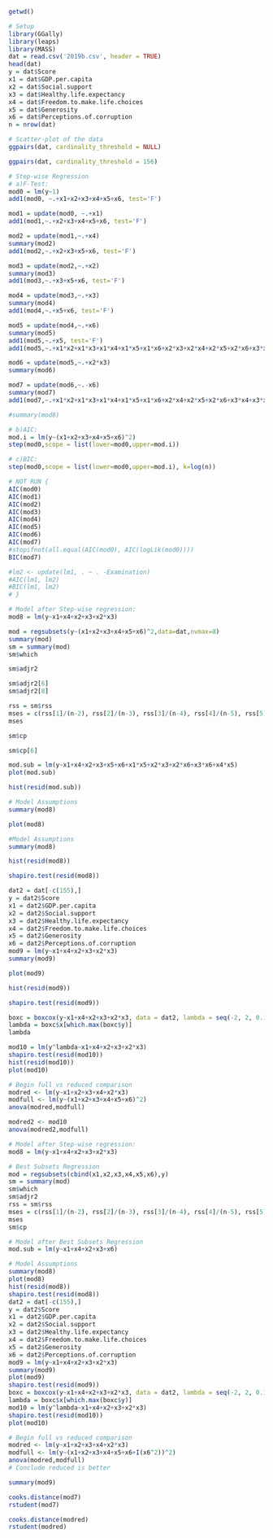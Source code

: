 ```r
getwd()
```



```r
# Setup
library(GGally)
library(leaps)
library(MASS)
dat = read.csv('2019b.csv', header = TRUE)
head(dat)
y = dat$Score
x1 = dat$GDP.per.capita
x2 = dat$Social.support
x3 = dat$Healthy.life.expectancy
x4 = dat$Freedom.to.make.life.choices
x5 = dat$Generosity
x6 = dat$Perceptions.of.corruption
n = nrow(dat)

```

```r
# Scatter-plot of the data
ggpairs(dat, cardinality_threshold = NULL)

```


```r
ggpairs(dat, cardinality_threshold = 156)
```


```r
# Step-wise Regression
# a)F-Test:
mod0 = lm(y~1)
add1(mod0, ~.+x1+x2+x3+x4+x5+x6, test='F')

```


```r
mod1 = update(mod0, ~.+x1)
add1(mod1,~.+x2+x3+x4+x5+x6, test='F')

```


```r
mod2 = update(mod1,~.+x4)
summary(mod2)
add1(mod2,~.+x2+x3+x5+x6, test='F')

```


```r
mod3 = update(mod2,~.+x2)
summary(mod3)
add1(mod3,~.+x3+x5+x6, test='F')

```


```r
mod4 = update(mod3,~.+x3)
summary(mod4)
add1(mod4,~.+x5+x6, test='F')

```


```r
mod5 = update(mod4,~.+x6)
summary(mod5)
add1(mod5,~.+x5, test='F')
add1(mod5,~.+x1*x2+x1*x3+x1*x4+x1*x5+x1*x6+x2*x3+x2*x4+x2*x5+x2*x6+x3*x4+x3*x5+x3*x6+x4*x5+x4*x6+x5*x6, test='F')

```


```r
mod6 = update(mod5,~.+x2*x3)
summary(mod6)

```


```r
mod7 = update(mod6,~.-x6)
summary(mod7)
add1(mod7,~.+x1*x2+x1*x3+x1*x4+x1*x5+x1*x6+x2*x4+x2*x5+x2*x6+x3*x4+x3*x5+x3*x6+x4*x5+x4*x6+x5*x6, test='F')

```

```r
#summary(mod8)
```


```r
# b)AIC:
mod.i = lm(y~(x1+x2+x3+x4+x5+x6)^2)
step(mod0,scope = list(lower=mod0,upper=mod.i))

```


```r
# c)BIC:
step(mod0,scope = list(lower=mod0,upper=mod.i), k=log(n))

```


```r
# NOT RUN {
AIC(mod0)
AIC(mod1)
AIC(mod2)
AIC(mod3)
AIC(mod4)
AIC(mod5)
AIC(mod6)
AIC(mod7)
#stopifnot(all.equal(AIC(mod0), AIC(logLik(mod0))))
BIC(mod7)

#lm2 <- update(lm1, . ~ . -Examination)
#AIC(lm1, lm2)
#BIC(lm1, lm2)
# }
```


```r
# Model after Step-wise regression:
mod8 = lm(y~x1+x4+x2+x3+x2*x3)
```


```r
mod = regsubsets(y~(x1+x2+x3+x4+x5+x6)^2,data=dat,nvmax=8)
summary(mod)
sm = summary(mod)
sm$which
```


```r
sm$adjr2

```

```r
sm$adjr2[6]
sm$adjr2[8]
```


```r
rss = sm$rss
mses = c(rss[1]/(n-2), rss[2]/(n-3), rss[3]/(n-4), rss[4]/(n-5), rss[5]/(n-6), rss[6]/(n-7), rss[7]/(n-8), rss[8]/(n-9))
mses
```


```r
sm$cp
```

```r
sm$cp[6]
```


```r
mod.sub = lm(y~x1+x4+x2+x3+x5+x6+x1*x5+x2*x3+x2*x6+x3*x6+x4*x5) 
plot(mod.sub)
```


```r
hist(resid(mod.sub))
```


```r
# Model Assumptions
summary(mod8)
```


```r
plot(mod8)
```


```r
#Model Assumptions
summary(mod8)
```


```r
hist(resid(mod8))
```


```r
shapiro.test(resid(mod8))
```


```r
dat2 = dat[-c(155),]
y = dat2$Score
x1 = dat2$GDP.per.capita
x2 = dat2$Social.support
x3 = dat2$Healthy.life.expectancy
x4 = dat2$Freedom.to.make.life.choices 
x5 = dat2$Generosity
x6 = dat2$Perceptions.of.corruption 
mod9 = lm(y~x1+x4+x2+x3+x2*x3) 
summary(mod9)
```


```r
plot(mod9)
```


```r
hist(resid(mod9))
```


```r
shapiro.test(resid(mod9))
```


```r
boxc = boxcox(y~x1+x4+x2+x3+x2*x3, data = dat2, lambda = seq(-2, 2, 0.1))
lambda = boxc$x[which.max(boxc$y)]
lambda
```


```r
mod10 = lm(y^lambda~x1+x4+x2+x3+x2*x3) 
shapiro.test(resid(mod10))
hist(resid(mod10))
plot(mod10)
```


```r
# Begin full vs reduced comparison
modred <- lm(y~x1+x2+x3+x4+x2*x3) 
modfull <- lm(y~(x1+x2+x3+x4+x5+x6)^2) 
anova(modred,modfull)

```


```r
modred2 <- mod10
anova(modred2,modfull)
```



```r
# Model after Step-wise regression:
mod8 = lm(y~x1+x4+x2+x3+x2*x3)

# Best Subsets Regression
mod = regsubsets(cbind(x1,x2,x3,x4,x5,x6),y)
sm = summary(mod)
sm$which
sm$adjr2
rss = sm$rss
mses = c(rss[1]/(n-2), rss[2]/(n-3), rss[3]/(n-4), rss[4]/(n-5), rss[5]/(n-6), rss[6]/(n-7)) 
mses
sm$cp

# Model after Best Subsets Regression
mod.sub = lm(y~x1+x4+x2+x3+x6)

# Model Assumptions
summary(mod8)
plot(mod8)
hist(resid(mod8))
shapiro.test(resid(mod8))
dat2 = dat[-c(155),]
y = dat2$Score
x1 = dat2$GDP.per.capita
x2 = dat2$Social.support
x3 = dat2$Healthy.life.expectancy
x4 = dat2$Freedom.to.make.life.choices
x5 = dat2$Generosity
x6 = dat2$Perceptions.of.corruption
mod9 = lm(y~x1+x4+x2+x3+x2*x3)
summary(mod9)
plot(mod9)
shapiro.test(resid(mod9))
boxc = boxcox(y~x1+x4+x2+x3+x2*x3, data = dat2, lambda = seq(-2, 2, 0.1))
lambda = boxc$x[which.max(boxc$y)]
mod10 = lm(y^lambda~x1+x4+x2+x3+x2*x3)
shapiro.test(resid(mod10))
plot(mod10)

# Begin full vs reduced comparison
modred <- lm(y~x1+x2+x3+x4+x2*x3)
modfull <- lm(y~(x1+x2+x3+x4+x5+x6+I(x6^2))^2)
anova(modred,modfull)
# Conclude reduced is better
```


```r
summary(mod9)
```

```r
cooks.distance(mod7)
rstudent(mod7)
```


```r
cooks.distance(modred)
rstudent(modred)
```


